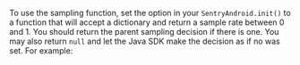 To use the sampling function, set the <PlatformIdentifier name="traces-sampler" /> option in your `SentryAndroid.init()` to a function that will accept a <PlatformIdentifier name="sampling-context" /> dictionary and return a sample rate between 0 and 1. You should return the parent sampling decision if there is one. You may also return `null` and let the Java SDK make the decision as if no <PlatformIdentifier name="traces-sampler" /> was set. For example:

<PlatformContent includePath="performance/traces-sampler-as-sampler" />
